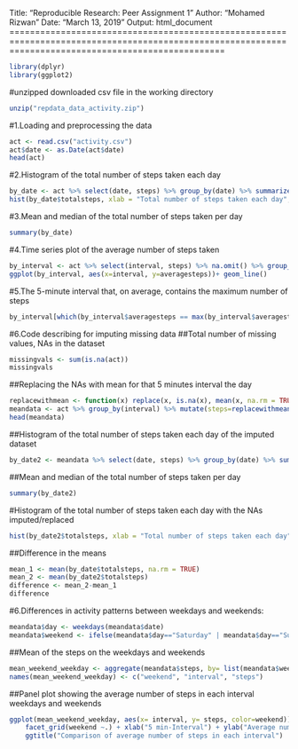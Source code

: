 Title: "Reproducible Research: Peer Assignment 1"
Author: "Mohamed Rizwan"
Date: "March 13, 2019"
Output: html_document
======================================================================================================================================================
```{r, results = 'hide', echo = FALSE}
library(dplyr)
library(ggplot2)
```
#unzipped downloaded csv file in the working directory
```{r}
unzip("repdata_data_activity.zip")
```
#1.Loading and preprocessing the data
```{r, echo=TRUE}
act <- read.csv("activity.csv")
act$date <- as.Date(act$date)
head(act)
```
#2.Histogram of the total number of steps taken each day
```{r}
by_date <- act %>% select(date, steps) %>% group_by(date) %>% summarize(totalsteps= sum(steps)) %>% na.omit()
hist(by_date$totalsteps, xlab = "Total number of steps taken each day", main="Histogram of Total number of steps taken each day", breaks = 20)
```

#3.Mean and median of the total number of steps taken per day
```{r}
summary(by_date)
```
#4.Time series plot of the average number of steps taken
```{r, echo=TRUE, results='show'}
by_interval <- act %>% select(interval, steps) %>% na.omit() %>% group_by(interval) %>% summarize(averagesteps= mean(steps))
ggplot(by_interval, aes(x=interval, y=averagesteps))+ geom_line()
```

#5.The 5-minute interval that, on average, contains the maximum number of steps
```{r}
by_interval[which(by_interval$averagesteps == max(by_interval$averagesteps)),]
```
#6.Code describing for imputing missing data
##Total number of missing values, NAs in the dataset
```{r}
missingvals <- sum(is.na(act))
missingvals
```
##Replacing the NAs with mean for that 5 minutes interval the day
```{r}
replacewithmean <- function(x) replace(x, is.na(x), mean(x, na.rm = TRUE))
meandata <- act %>% group_by(interval) %>% mutate(steps=replacewithmean(steps))
head(meandata)
```
##Histogram of the total number of steps taken each day of the imputed dataset
```{r}
by_date2 <- meandata %>% select(date, steps) %>% group_by(date) %>% summarize(totalsteps= sum(steps))
```
##Mean and median of the total number of steps taken per day
```{r}
summary(by_date2)
```
#Histogram of the total number of steps taken each day with the NAs imputed/replaced
```{r}
hist(by_date2$totalsteps, xlab = "Total number of steps taken each day", main="Histogram of Total number of steps taken each day", breaks = 20)
```

##Difference in the means
```{r}
mean_1 <- mean(by_date$totalsteps, na.rm = TRUE)
mean_2 <- mean(by_date2$totalsteps)
difference <- mean_2-mean_1
difference
```
#6.Differences in activity patterns between weekdays and weekends:
```{r, results= 'hide'}
meandata$day <- weekdays(meandata$date)
meandata$weekend <- ifelse(meandata$day=="Saturday" | meandata$day=="Sunday", "Weekend", "Weekday")
```
##Mean of the steps on the weekdays and weekends
```{r}
mean_weekend_weekday <- aggregate(meandata$steps, by= list(meandata$weekend, meandata$interval), na.omit(mean))
names(mean_weekend_weekday) <- c("weekend", "interval", "steps")
```
##Panel plot showing the average number of steps in each interval weekdays and weekends
```{r, results="show"}
ggplot(mean_weekend_weekday, aes(x= interval, y= steps, color=weekend)) + geom_line()+
    facet_grid(weekend ~.) + xlab("5 min-Interval") + ylab("Average number of the Steps taken") +
    ggtitle("Comparison of average number of steps in each interval")
```
